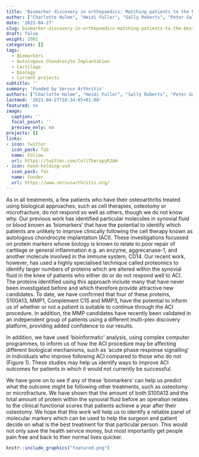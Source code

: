 ```yaml
---
title: 'Biomarker discovery in orthopaedics: Matching patients to the best treatment'
author: ["Charlotte Hulme", "Heidi Fuller", "Sally Roberts", "Peter Gallacher", "Karina Wright"]
date: '2021-04-27'
slug: biomarker-discovery-in-orthopaedics-matching-patients-to-the-best-treatment
draft: false
weight: 2001
categories: []
tags:
  - Biomarkers
  - Autologous Chondrocyte Implantation
  - Cartilage
  - Biology
  - Current projects
subtitle: ''
summary: 'Funded by Versus Arthritis'
authors: ["Charlotte Hulme", "Heidi Fuller", "Sally Roberts", "Peter Gallacher", "Karina Wright"]
lastmod: '2021-04-27T10:34:05+01:00'
featured: no
image:
  caption: ''
  focal_point: ''
  preview_only: no
projects: []
links:
- icon: twitter
  icon_pack: fab
  name: Follow
  url: https://twitter.com/CellTherapyRJAH
- icon: hand-holding-usd
  icon_pack: fas
  name: Funder
  url: https://www.versusarthritis.org/
---
```


As in all treatments, a few patients who have their osteoarthritis treated using biological approaches, such as cell therapies, osteotomy or microfracture, do not respond so well as others, though we do not know why.
Our previous work has identified particular molecules in synovial fluid or blood known as ‘biomarkers’ that have the potential to identify which patients are unlikely to improve clinically following the cell therapy known as autologous chondrocyte implantation (ACI).
These investigations focussed on protein markers whose biology is known to relate to poor repair of cartilage or general inflammation e.g. an enzyme, aggrecanase-1, and another molecule involved in the immune system, CD14.
Our recent work, however, has used a highly specialised technique called proteomics to identify larger numbers of proteins which are altered within the synovial fluid in the knee of patients who either do or do not respond well to ACI.
The proteins identified using this approach include many that have never been investigated before and which therefore provide attractive new candidates.
To date, we have confirmed that four of these proteins, S100A13, MMP1, Complement C1S and MMP3, have the potential to inform us of whether or not a patient is suitable to continue through the ACI procedure.
In addition, the MMP candidates have recently been validated in an independent group of patients using a different multi-plex discovery platform, providing added confidence to our results.

In addition, we have used ‘bioinformatic’ analysis, using complex computer programmes, to inform us of how the ACI procedure may be affecting different biological mechanisms, such as ‘acute phase response signalling’ in individuals who improve following ACI compared to those who do not (Figure 1).
These studies may help us identify ways to improve ACI outcomes for patients in which it would not currently be successful.

We have gone on to see if any of these ‘biomarkers’ can help us predict what the outcome might be following other treatments, such as osteotomy or microfracture.
We have shown that the amount of both S100A13 and the total amount of protein within the synovial fluid before an operation relates to the clinical functional scores that patients achieve a year after their osteotomy.
We hope that this work will help us to identify a reliable panel of molecular markers which can be used to help the surgeon and patient decide on what is the best treatment for that particular person.
This would not only save the health service money, but most importantly get people pain free and back to their normal lives quicker.

```r
knitr::include_graphics("featured.png")
```
